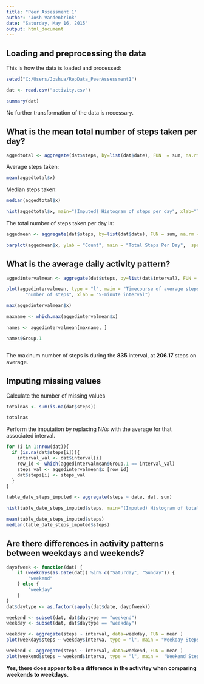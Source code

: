 ```yaml
---
title: "Peer Assessment 1"
author: "Josh Vandenbrink"
date: "Saturday, May 16, 2015"
output: html_document
---
```


## **Loading and preprocessing the data**
This is how the data is loaded and processed:

```r
setwd("C:/Users/Joshua/RepData_PeerAssessment1")

dat <- read.csv("activity.csv")

summary(dat)

```
No further transformation of the data is necessary. 

## **What is the mean total number of steps taken per day?** 


```r

aggedtotal <- aggregate(dat$steps, by=list(dat$date), FUN  = sum, na.rm = TRUE)

```

Average steps taken:
```r
mean(aggedtotal$x)
```

Median steps taken:
```r
median(aggedtotal$x)

hist(aggedtotal$x, main="(Imputed) Histogram of steps per day", xlab="Total steps in a day")

```


The total number of steps taken per day is:

```r

aggedmean <- aggregate(dat$steps, by=list(dat$date), FUN = sum, na.rm = TRUE)

barplot(aggedmean$x, ylab = "Count", main = "Total Steps Per Day",  space=1)

```


## **What is the average daily activity pattern?**

```r
aggedintervalmean <- aggregate(dat$steps, by=list(dat$interval), FUN = mean, na.rm = TRUE)

plot(aggedintervalmean, type = "l", main = "Timecourse of average steps taken across all days", ylab = 
       "number of steps", xlab = "5-minute interval")

max(aggedintervalmean$x)

maxname <- which.max(aggedintervalmean$x)

names <- aggedintervalmean[maxname, ]

names$Group.1



```

The maxinum number of steps is during the **835** interval, at **206.17** steps on average. 

## **Imputing missing values**

Calculate the number of missing values
```r

totalnas <- sum(is.na(dat$steps))

totalnas

```


Perform the imputation by replacing NA's with the average for that associated interval. 

```r
for (i in 1:nrow(dat)){
  if (is.na(dat$steps[i])){
    interval_val <- dat$interval[i]
    row_id <- which(aggedintervalmean$Group.1 == interval_val)
    steps_val <- aggedintervalmean$x [row_id]
    dat$steps[i] <- steps_val
  }
}

table_date_steps_imputed <- aggregate(steps ~ date, dat, sum)

hist(table_date_steps_imputed$steps, main="(Imputed) Histogram of total steps per day", xlab="Total steps in a day")

mean(table_date_steps_imputed$steps)
median(table_date_steps_imputed$steps)

```

## **Are there differences in activity patterns between weekdays and weekends?**



```r

dayofweek <- function(dat) {
    if (weekdays(as.Date(dat)) %in% c("Saturday", "Sunday")) {
        "weekend"
    } else {
        "weekday"
    }
}
dat$daytype <- as.factor(sapply(dat$date, dayofweek))


```


```r
weekend <- subset(dat, dat$daytype == "weekend")
weekday <- subset(dat, dat$daytype == "weekday")

weekday <- aggregate(steps ~ interval, data=weekday, FUN = mean )
plot(weekday$steps ~ weekday$interva, type = "l", main = "Weekday Steps Per Time Interval", xlab = "5 Minute Interval", ylab = "Steps Taken")

weekend <- aggregate(steps ~ interval, data=weekend, FUN = mean )
plot(weekend$steps ~ weekend$interva, type = "l", main =  "Weekend Steps Per Time Interval", xlab = "5 Minute Interval", ylab = "Steps Taken")

```

**Yes, there does appear to be a difference in the activitey when comparing weekends to weekdays. **

